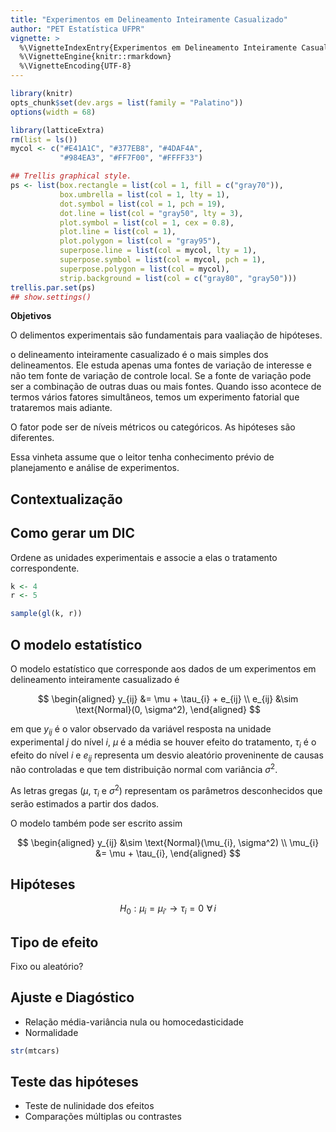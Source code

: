 ```yaml
---
title: "Experimentos em Delineamento Inteiramente Casualizado"
author: "PET Estatística UFPR"
vignette: >
  %\VignetteIndexEntry{Experimentos em Delineamento Inteiramente Casualizado}
  %\VignetteEngine{knitr::rmarkdown}
  %\VignetteEncoding{UTF-8}
---
```


```r
library(knitr)
opts_chunk$set(dev.args = list(family = "Palatino"))
options(width = 68)

library(latticeExtra)
rm(list = ls())
mycol <- c("#E41A1C", "#377EB8", "#4DAF4A",
           "#984EA3", "#FF7F00", "#FFFF33")

## Trellis graphical style.
ps <- list(box.rectangle = list(col = 1, fill = c("gray70")),
           box.umbrella = list(col = 1, lty = 1),
           dot.symbol = list(col = 1, pch = 19),
           dot.line = list(col = "gray50", lty = 3),
           plot.symbol = list(col = 1, cex = 0.8),
           plot.line = list(col = 1),
           plot.polygon = list(col = "gray95"),
           superpose.line = list(col = mycol, lty = 1),
           superpose.symbol = list(col = mycol, pch = 1),
           superpose.polygon = list(col = mycol),
           strip.background = list(col = c("gray80", "gray50")))
trellis.par.set(ps)
## show.settings()

```

**Objetivos**

O delimentos experimentais são fundamentais para vaaliação de hipóteses.

o delineamento inteiramente casualizado é o mais simples dos
delineamentos. Ele estuda apenas uma fontes de variação de interesse e
não tem fonte de variação de controle local. Se a fonte de variação pode
ser a combinação de outras duas ou mais fontes. Quando isso acontece de
termos vários fatores simultâneos, temos um experimento fatorial que
trataremos mais adiante.

O fator pode ser de níveis métricos ou categóricos. As hipóteses são
diferentes.

Essa vinheta assume que o leitor tenha conhecimento prévio de
planejamento e análise de experimentos.

## Contextualização

## Como gerar um DIC

Ordene as unidades experimentais e associe a elas o tratamento
correspondente.

```r
k <- 4
r <- 5

sample(gl(k, r))

```

## O modelo estatístico

O modelo estatístico que corresponde aos dados de um experimentos em
delineamento inteiramente casualizado é

$$
\begin{aligned}
  y_{ij} &= \mu + \tau_{i} + e_{ij} \\
  e_{ij} &\sim \text{Normal}(0, \sigma^2),
\end{aligned}
$$

em que $y_{ij}$ é o valor observado da variável resposta na unidade
experimental $j$ do nível $i$, $\mu$ é a média se houver efeito do
tratamento, $\tau_{i}$ é o efeito do nível $i$ e $e_{ij}$ representa um
desvio aleatório proveninente de causas não controladas e que tem
distribuição normal com variância $\sigma^2$.

As letras gregas ($\mu$, $\tau_{i}$ e $\sigma^2$) representam os
parâmetros desconhecidos que serão estimados a partir dos dados.

O modelo também pode ser escrito assim

$$
\begin{aligned}
  y_{ij} &\sim \text{Normal}(\mu_{i}, \sigma^2) \\
  \mu_{i} &= \mu + \tau_{i},
\end{aligned}
$$

## Hipóteses

$$
  H_{0}: \mu_{i} = \mu_{i'} \rightarrow \tau_{i} = 0\,\,\forall\, i
$$

## Tipo de efeito

Fixo ou aleatório?

## Ajuste e Diagóstico

  * Relação média-variância nula ou homocedasticidade
  * Normalidade

```r
str(mtcars)
```

## Teste das hipóteses

  * Teste de nulinidade dos efeitos
  * Comparações múltiplas ou contrastes

<!------------------------------------------- -->
